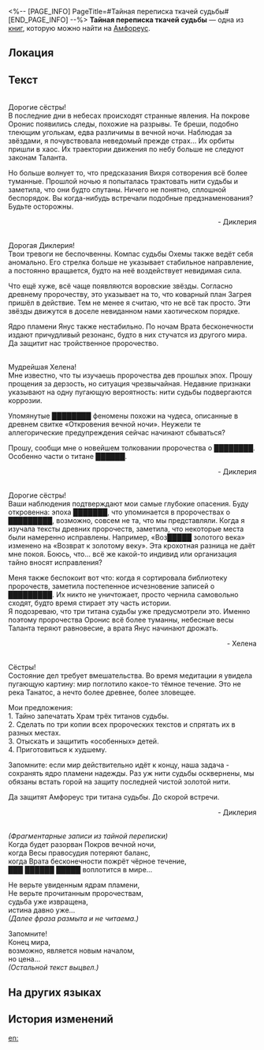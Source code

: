 <%-- [PAGE_INFO]
PageTitle=#Тайная переписка ткачей судьбы#
[END_PAGE_INFO] --%>
{{Дополнить}}
{{Книга Инфобокс
|id           = 469
|Название     = 
|Изображение  = Предмет Тайная переписка ткачей судьбы.png
|Мир          = Амфореус
|Томов        = 1
|Автор        = <!--нужно добавить-->
|Описание     = Переписка нескольких ткачей судьбы. Текст почти неразличим. Возможно, буквы размыты временем. А может, кто-то подтёр их намеренно.
|Том1         = {{tx}}
|Источник1    = {{tx|Отсутствует источник}}
|Персонажи    = 
|Фракции      = 
}}
'''Тайная переписка ткачей судьбы''' — одна из [[Книги|книг]], которую можно найти на [[Амфореус]].

==Локация==
{{Отметка карты|<!--название карты-->|<!--id отметки-->}}

==Текст==
{{Размер|28|Письмо №&nbsp;1}}<br />
Дорогие сёстры!<br />
В последние дни в небесах происходят странные явления. На покрове Оронис появились следы, похожие на разрывы. Те бреши, подобно тлеющим уголькам, едва различимы в вечной ночи. Наблюдая за звёздами, я почувствовала неведомый прежде страх... Их орбиты пришли в хаос. Их траектории движения по небу больше не следуют законам Таланта.

Но больше волнует то, что предсказания Вихря сотворения всё более туманные. Прошлой ночью я попыталась трактовать нити судьбы и заметила, что они будто спутаны. Ничего не понятно, сплошной беспорядок. Вы когда-нибудь встречали подобные предзнаменования?<br />
Будьте осторожны.<br /><div align="right">- Диклерия</div>

{{Размер|28|Письмо №&nbsp;2}}<br />
Дорогая Диклерия!<br />
Твои тревоги не беспочвенны. Компас судьбы Охемы также ведёт себя аномально. Его стрелка больше не указывает стабильное направление, а постоянно вращается, будто на неё воздействует невидимая сила.

Что ещё хуже, всё чаще появляются воровские звёзды. Согласно древнему пророчеству, это указывает на то, что коварный план Загрея пришёл в действие. Тем не менее я считаю, что не всё так просто. Эти звёзды движутся в доселе невиданном нами хаотическом порядке.

Ядро пламени Янус также нестабильно. По ночам Врата бесконечности издают причудливый резонанс, будто в них стучатся из другого мира.<br />
Да защитит нас тройственное пророчество.

{{Размер|28|Письмо №&nbsp;3}}<br />
Мудрейшая Хелена!<br />
Мне известно, что ты изучаешь пророчества дев прошлых эпох. Прошу прощения за дерзость, но ситуация чрезвычайная. Недавние признаки указывают на одну пугающую вероятность: нити судьбы подвергаются коррозии.

Упомянутые ████████ феномены похожи на чудеса, описанные в древнем свитке «Откровения вечной ночи». Неужели те аллегорические предупреждения сейчас начинают сбываться?

Прошу, сообщи мне о новейшем толковании пророчества о ████████. Особенно части о титане ██████.<br /><div align="right">- Диклерия</div>

{{Размер|28|Письмо №&nbsp;4}}<br />
Дорогие сёстры!<br />
Ваши наблюдения подтверждают мои самые глубокие опасения. Буду откровенна: эпоха ███████, что упоминается в пророчествах о █████████, возможно, совсем не та, что мы представляли. Когда я изучала тексты древних пророчеств, заметила, что некоторые места были намеренно исправлены. Например, «Воз█████ золотого века» изменено на «Возврат к золотому веку». Эта крохотная разница не даёт мне покоя. Боюсь, что... всё же какой-то индивид или организация тайно вносят исправления?

Меня также беспокоит вот что: когда я сортировала библиотеку пророчеств, заметила постепенное исчезновение записей о █████████. Их никто не уничтожает, просто чернила самовольно сходят, будто время стирает эту часть истории.<br />
Я подозреваю, что три титана судьбы уже предусмотрели это. Именно поэтому пророчества Оронис всё более туманны, небесные весы Таланта теряют равновесие, а врата Янус начинают дрожать.<br /><div align="right">- Хелена</div>

{{Размер|28|Письмо №&nbsp;5}}<br />
Сёстры!<br />
Состояние дел требует вмешательства. Во время медитации я увидела пугающую картину: мир поглотило какое-то тёмное течение. Это не река Танатос, а нечто более древнее, более зловещее.

Мои предложения:<br />
1. Тайно запечатать Храм трёх титанов судьбы.<br />
2. Сделать по три копии всех пророческих текстов и спрятать их в разных местах.<br />
3. Отыскать и защитить «особенных» детей.<br />
4. Приготовиться к худшему.

Запомните: если мир действительно идёт к концу, наша задача - сохранять ядро пламени надежды. Раз уж нити судьбы осквернены, мы обязаны встать горой на защиту последней чистой золотой нити.

Да защитят Амфореус три титана судьбы. До скорой встречи.<br /><div align="right">- Диклерия</div>

{{Размер|28|Приложение: Фрагмент пророчества}}<br />
''(Фрагментарные записи из тайной переписки)''<br />
Когда будет разорван Покров вечной ночи,<br />
когда Весы правосудия потеряют баланс,<br />
когда Врата бесконечности пожрёт чёрное течение,<br />
███ ██████ █████ воплотится в мире...

Не верьте увиденным ядрам пламени,<br />
Не верьте прочитанным пророчествам,<br />
судьба уже извращена,<br />
истина давно уже...<br />
''(Далее фраза размыта и не читаема.)''

Запомните!<br />
Конец мира,<br />
возможно, является новым началом,<br />
но цена...<br />
''(Остальной текст выцвел.)''

==На других языках==
{{На других языках
|en   = Destiny Weaver's Missives
|zhs  = 命运织者的密函
|zht  = 命運織者的密函
|ja   = 運命の織り手の密書
|ko   = 운명 방직공의 밀서
|es   = Cartas secretas de las tejedoras del destino
|fr   = Lettres des tisseuses du destin
|ru   = Тайная переписка ткачей судьбы
|th   = จดหมายลับของผู้ถักทอโชคชะตา
|vi   = Mật Hàm Của Người Dệt Vận Mệnh
|de   = Geheime Schreiben der Schicksalsweberinnen
|id   = Surat Rahasia Penenun Takdir
|pt   = Cartas da Tecelã do Destino
}}

==История изменений==
{{История изменений|3.5}}

[[en:]]